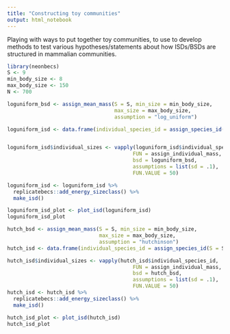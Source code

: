 ```yaml
---
title: "Constructing toy communities"
output: html_notebook
---
```


Playing with ways to put together toy communities, to use to develop methods to test various hypotheses/statements about how ISDs/BSDs are structured in mammalian communities.

```r
library(neonbecs)
S <- 9
min_body_size <- 8
max_body_size <- 150
N <- 700
```

```r

loguniform_bsd <- assign_mean_mass(S = S, min_size = min_body_size, 
                                   max_size = max_body_size, 
                                   assumption = "log_uniform")

loguniform_isd <- data.frame(individual_species_id = assign_species_id(S = S, N = N))


loguniform_isd$individual_sizes <- vapply(loguniform_isd$individual_species_id, 
                                         FUN = assign_individual_mass,
                                         bsd = loguniform_bsd, 
                                         assumptions = list(sd = .1),
                                         FUN.VALUE = 50)

loguniform_isd <- loguniform_isd %>%
  replicatebecs::add_energy_sizeclass() %>%
  make_isd()

loguniform_isd_plot <- plot_isd(loguniform_isd)
loguniform_isd_plot

```
```r
hutch_bsd <- assign_mean_mass(S = S, min_size = min_body_size,
                              max_size = max_body_size,
                              assumption = "hutchinson")
hutch_isd <- data.frame(individual_species_id = assign_species_id(S = S, N = N))

hutch_isd$individual_sizes <- vapply(hutch_isd$individual_species_id, 
                                         FUN = assign_individual_mass,
                                         bsd = hutch_bsd, 
                                         assumptions = list(sd = .1),
                                         FUN.VALUE = 50)
hutch_isd <- hutch_isd %>%
  replicatebecs::add_energy_sizeclass() %>%
  make_isd()

hutch_isd_plot <- plot_isd(hutch_isd)
hutch_isd_plot


```
